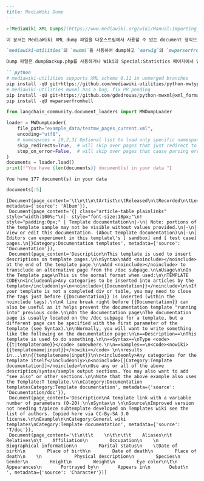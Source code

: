 ```markdown
---
title: MediaWiki Dump
---

>[MediaWiki XML Dumps](https://www.mediawiki.org/wiki/Manual:Importing_XML_dumps)는 위키의 콘텐츠(모든 수정 버전이 포함된 위키 페이지)를 포함하지만 사이트 관련 데이터는 포함하지 않습니다. XML dump는 위키 데이터베이스의 전체 백업을 생성하지 않으며, 사용자 계정, 이미지, 편집 로그 등은 포함하지 않습니다.

이 문서는 MediaWiki XML dump 파일을 다운스트림에서 사용할 수 있는 document 형식으로 로드하는 방법을 다룹니다.

`mediawiki-utilities`의 `mwxml`을 사용하여 dump하고 `earwig`의 `mwparserfromhell`을 사용하여 MediaWiki wikicode를 파싱합니다.

Dump 파일은 dumpBackup.php를 사용하거나 Wiki의 Special:Statistics 페이지에서 얻을 수 있습니다.

```python
# mediawiki-utilities supports XML schema 0.11 in unmerged branches
pip install -qU git+https://github.com/mediawiki-utilities/python-mwtypes@updates_schema_0.11
# mediawiki-utilities mwxml has a bug, fix PR pending
pip install -qU git+https://github.com/gdedrouas/python-mwxml@xml_format_0.11
pip install -qU mwparserfromhell
```

```python
from langchain_community.document_loaders import MWDumpLoader
```

```python
loader = MWDumpLoader(
    file_path="example_data/testmw_pages_current.xml",
    encoding="utf8",
    # namespaces = [0,2,3] Optional list to load only specific namespaces. Loads all namespaces by default.
    skip_redirects=True,  # will skip over pages that just redirect to other pages (or not if False)
    stop_on_error=False,  # will skip over pages that cause parsing errors (or not if False)
)
documents = loader.load()
print(f"You have {len(documents)} document(s) in your data ")
```

```output
You have 177 document(s) in your data
```

```python
documents[:5]
```

```output
[Document(page_content='\t\n\t\n\tArtist\n\tReleased\n\tRecorded\n\tLength\n\tLabel\n\tProducer', metadata={'source': 'Album'}),
 Document(page_content='{| class="article-table plainlinks" style="width:100%;"\n|- style="font-size:18px;"\n! style="padding:0px;" | Template documentation\n|-\n| Note: portions of the template sample may not be visible without values provided.\n|-\n| View or edit this documentation. (About template documentation)\n|-\n| Editors can experiment in this template\'s [ sandbox] and [ test case] pages.\n|}Category:Documentation templates', metadata={'source': 'Documentation'}),
 Document(page_content='Description\nThis template is used to insert descriptions on template pages.\n\nSyntax\nAdd <noinclude></noinclude> at the end of the template page.\n\nAdd <noinclude></noinclude> to transclude an alternative page from the /doc subpage.\n\nUsage\n\nOn the Template page\nThis is the normal format when used:\n\nTEMPLATE CODE\n<includeonly>Any categories to be inserted into articles by the template</includeonly>\n<noinclude>{{Documentation}}</noinclude>\n\nIf your template is not a completed div or table, you may need to close the tags just before {{Documentation}} is inserted (within the noinclude tags).\n\nA line break right before {{Documentation}} can also be useful as it helps prevent the documentation template "running into" previous code.\n\nOn the documentation page\nThe documentation page is usually located on the /doc subpage for a template, but a different page can be specified with the first parameter of the template (see Syntax).\n\nNormally, you will want to write something like the following on the documentation page:\n\n==Description==\nThis template is used to do something.\n\n==Syntax==\nType <code>{{t|templatename}}</code> somewhere.\n\n==Samples==\n<code><nowiki>{{templatename|input}}</nowiki></code> \n\nresults in...\n\n{{templatename|input}}\n\n<includeonly>Any categories for the template itself</includeonly>\n<noinclude>[[Category:Template documentation]]</noinclude>\n\nUse any or all of the above description/syntax/sample output sections. You may also want to add "see also" or other sections.\n\nNote that the above example also uses the Template:T template.\n\nCategory:Documentation templatesCategory:Template documentation', metadata={'source': 'Documentation/doc'}),
 Document(page_content='Description\nA template link with a variable number of parameters (0-20).\n\nSyntax\n \n\nSource\nImproved version not needing t/piece subtemplate developed on Templates wiki see the list of authors. Copied here via CC-By-SA 3.0 license.\n\nExample\n\nCategory:General wiki templates\nCategory:Template documentation', metadata={'source': 'T/doc'}),
 Document(page_content='\t\n\t\t    \n\t\n\t\t    Aliases\n\t    Relatives\n\t    Affiliation\n        Occupation\n    \n            Biographical information\n        Marital status\n    \tDate of birth\n        Place of birth\n        Date of death\n        Place of death\n    \n            Physical description\n        Species\n        Gender\n        Height\n        Weight\n        Eye color\n\t\n           Appearances\n       Portrayed by\n       Appears in\n       Debut\n    ', metadata={'source': 'Character'})]
```

```python

```
```
